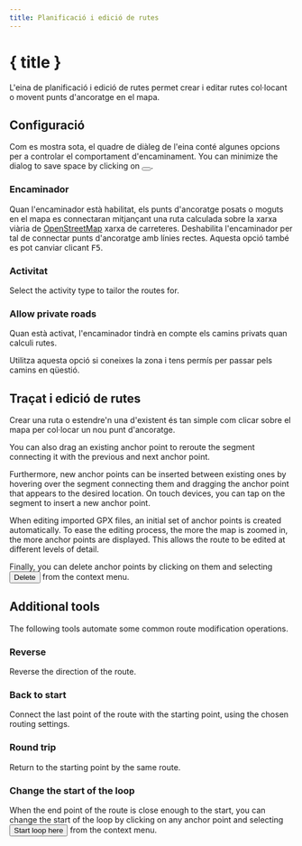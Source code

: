 ```yaml
---
title: Planificació i edició de rutes
---
```


<script>
</script>

# <Pencil size="24" class="inline-block" style="margin-bottom: 5px" /> { title }

L'eina de planificació i edició de rutes permet crear i editar rutes col·locant o movent punts d'ancoratge en el mapa.

## Configuració

Com es mostra sota, el quadre de diàleg de l'eina conté algunes opcions per a controlar el comportament d'encaminament.
You can minimize the dialog to save space by clicking on <button><SquareArrowUpLeft size="16" class="inline-block" style="margin-bottom: 2px" /></button>.

<div class="flex flex-row justify-center">
    <Routing minimizable={false} class="text-foreground p-3 border rounded-md shadow-lg" />
</div>

### <Route size="16" class="inline-block" style="margin-bottom: 2px" /> Encaminador

Quan l'encaminador està habilitat, els punts d'ancoratge posats o moguts en el mapa es connectaran mitjançant una ruta calculada sobre la xarxa viària de <a href="https://www.openstreetmap.org" target="_blank">OpenStreetMap</a> xarxa de carreteres.
Deshabilita l'encaminador per tal de connectar punts d'ancoratge amb línies rectes.
Aquesta opció també es pot canviar clicant <kbd>F5</kbd>.

### <Bike size="16" class="inline-block" style="margin-bottom: 2px" /> Activitat

Select the activity type to tailor the routes for.

### <TriangleAlert size="16" class="inline-block" style="margin-bottom: 2px" /> Allow private roads

Quan està activat, l'encaminador tindrà en compte els camins privats quan calculi rutes.

<DocsNote type="warning">

Utilitza aquesta opció si coneixes la zona i tens permís per passar pels camins en qüestió.

</DocsNote>

## Traçat i edició de rutes

Crear una ruta o estendre'n una d'existent és tan simple com clicar sobre el mapa per col·locar un nou punt d'ancoratge.

You can also drag an existing anchor point to reroute the segment connecting it with the previous and next anchor point.

Furthermore, new anchor points can be inserted between existing ones by hovering over the segment connecting them and dragging the anchor point that appears to the desired location.
On touch devices, you can tap on the segment to insert a new anchor point.

<DocsNote>

When editing imported GPX files, an initial set of anchor points is created automatically.
To ease the editing process, the more the map is zoomed in, the more anchor points are displayed.
This allows the route to be edited at different levels of detail.

</DocsNote>

Finally, you can delete anchor points by clicking on them and selecting <button><Trash2 size="16" class="inline-block" style="margin-bottom: 4px" /> Delete</button> from the context menu.

<DocsImage src="tools/routing" alt="Anchor points allow you to easily edit a route." />

## Additional tools

The following tools automate some common route modification operations.

### <ArrowRightLeft size="16" class="inline-block" style="margin-bottom: 2px" /> Reverse

Reverse the direction of the route.

### <Home size="16" class="inline-block" style="margin-bottom: 2px" /> Back to start

Connect the last point of the route with the starting point, using the chosen routing settings.

### <Repeat size="16" class="inline-block" style="margin-bottom: 2px" /> Round trip

Return to the starting point by the same route.

### <CirclePlay size="16" class="inline-block" style="margin-bottom: 2px" /> Change the start of the loop

When the end point of the route is close enough to the start, you can change the start of the loop by clicking on any anchor point and selecting <button><CirclePlay size="16" class="inline-block" style="margin-bottom: 2px" /> Start loop here</button> from the context menu.
